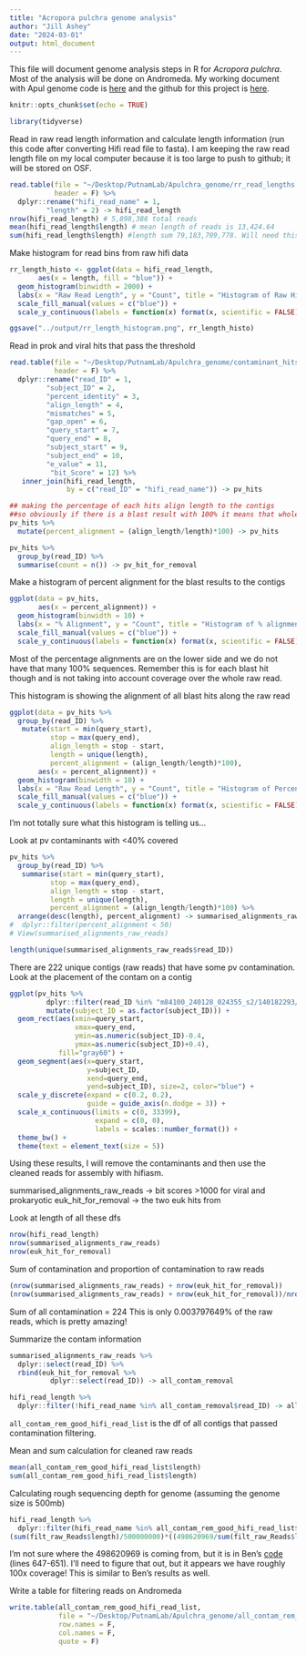 ```yaml
---
title: "Acropora pulchra genome analysis"
author: "Jill Ashey"
date: "2024-03-01"
output: html_document
---
```


This file will document genome analysis steps in R for *Acropora pulchra*. Most of the analysis will be done on Andromeda. My working document with Apul genome code is [here](https://github.com/JillAshey/JillAshey_Putnam_Lab_Notebook/blob/master/_posts/2024-02-06-Apulchra-Genome-Assembly.md) and the github for this project is [here](https://github.com/hputnam/Apulchra_genome). 

```r
knitr::opts_chunk$set(echo = TRUE)

library(tidyverse)
```

Read in raw read length information and calculate length information (run this code after converting Hifi read file to fasta). I am keeping the raw read length file on my local computer because it is too large to push to github; it will be stored on OSF.
```r
read.table(file = "~/Desktop/PutnamLab/Apulchra_genome/rr_read_lengths.txt", 
           header = F) %>% 
  dplyr::rename("hifi_read_name" = 1, 
         "length" = 2) -> hifi_read_length
nrow(hifi_read_length) # 5,898,386 total reads
mean(hifi_read_length$length) # mean length of reads is 13,424.64
sum(hifi_read_length$length) #length sum 79,183,709,778. Will need this for the NCBI submission
```

Make histogram for read bins from raw hifi data
```r
rr_length_histo <- ggplot(data = hifi_read_length, 
       aes(x = length, fill = "blue")) +
  geom_histogram(binwidth = 2000) + 
  labs(x = "Raw Read Length", y = "Count", title = "Histogram of Raw HiFi Read Lengths") + 
  scale_fill_manual(values = c("blue")) + 
  scale_y_continuous(labels = function(x) format(x, scientific = FALSE)); rr_length_histo

ggsave("../output/rr_length_histogram.png", rr_length_histo)
```

Read in prok and viral hits that pass the threshold 
```r
read.table(file = "~/Desktop/PutnamLab/Apulchra_genome/contaminant_hits_pv_passfilter_rr.txt", 
           header = F) %>% 
  dplyr::rename("read_ID" = 1, 
         "subject_ID" = 2, 
         "percent_identity" = 3, 
         "align_length" = 4, 
         "mismatches" = 5, 
         "gap_open" = 6, 
         "query_start" = 7, 
         "query_end" = 8, 
         "subject_start" = 9, 
         "subject_end" = 10, 
         "e_value" = 11, 
          "bit_Score" = 12) %>% 
   inner_join(hifi_read_length, 
              by = c("read_ID" = "hifi_read_name")) -> pv_hits

## making the percentage of each hits align length to the contigs
##so obviously if there is a blast result with 100% it means that whole contig is probably a contaminant
pv_hits %>% 
  mutate(percent_alignment = (align_length/length)*100) -> pv_hits

pv_hits %>%
  group_by(read_ID) %>% 
  summarise(count = n()) -> pv_hit_for_removal
```

Make a histogram of percent alignment for the blast results to the contigs 
```r
ggplot(data = pv_hits, 
       aes(x = percent_alignment)) +
  geom_histogram(binwidth = 10) + 
  labs(x = "% Alignment", y = "Count", title = "Histogram of % alignment for PV contaminants") + 
  scale_fill_manual(values = c("blue")) + 
  scale_y_continuous(labels = function(x) format(x, scientific = FALSE))
```

Most of the percentage alignments are on the lower side and we do not have that many 100% sequences. Remember this is for each blast hit though and is not taking into account coverage over the whole raw read. 

This histogram is showing the alignment of all blast hits along the raw read
```r
ggplot(data = pv_hits %>% 
  group_by(read_ID) %>% 
   mutate(start = min(query_start), 
          stop = max(query_end), 
          align_length = stop - start, 
          length = unique(length), 
          percent_alignment = (align_length/length)*100), 
       aes(x = percent_alignment)) +
  geom_histogram(binwidth = 10) + 
  labs(x = "Raw Read Length", y = "Count", title = "Histogram of Percentage Alignment over the whole raw read") + 
  scale_fill_manual(values = c("blue")) + 
  scale_y_continuous(labels = function(x) format(x, scientific = FALSE))
```

I'm not totally sure what this histogram is telling us...

Look at pv contaminants with <40% covered
```r
pv_hits %>% 
  group_by(read_ID) %>% 
   summarise(start = min(query_start), 
          stop = max(query_end), 
          align_length = stop - start, 
          length = unique(length), 
          percent_alignment = (align_length/length)*100) %>%
  arrange(desc(length), percent_alignment) -> summarised_alignments_raw_reads
#  dplyr::filter(percent_alignment < 50) 
# View(summarised_alignments_raw_reads)

length(unique(summarised_alignments_raw_reads$read_ID))
```

There are 222 unique contigs (raw reads) that have some pv contamination. Look at the placement of the contam on a contig 
```r
ggplot(pv_hits %>% 
         dplyr::filter(read_ID %in% "m84100_240128_024355_s2/140182293/ccs") %>% 
         mutate(subject_ID = as.factor(subject_ID))) + 
  geom_rect(aes(xmin=query_start, 
                xmax=query_end, 
                ymin=as.numeric(subject_ID)-0.4, 
                ymax=as.numeric(subject_ID)+0.4), 
            fill="gray60") + 
  geom_segment(aes(x=query_start, 
                   y=subject_ID, 
                   xend=query_end, 
                   yend=subject_ID), size=2, color="blue") +
  scale_y_discrete(expand = c(0.2, 0.2), 
                   guide = guide_axis(n.dodge = 3)) +
  scale_x_continuous(limits = c(0, 33399), 
                     expand = c(0, 0), 
                     labels = scales::number_format()) + 
  theme_bw() +
  theme(text = element_text(size = 5))
```

Using these results, I will remove the contaminants and then use the cleaned reads for assembly with hifiasm. 

summarised_alignments_raw_reads -> bit scores >1000 for viral and prokaryotic
euk_hit_for_removal -> the two euk hits from

Look at length of all these dfs
```r
nrow(hifi_read_length)
nrow(summarised_alignments_raw_reads)
nrow(euk_hit_for_removal)
```

Sum of contamination and proportion of contamination to raw reads 
```r
(nrow(summarised_alignments_raw_reads) + nrow(euk_hit_for_removal))
(nrow(summarised_alignments_raw_reads) + nrow(euk_hit_for_removal))/nrow(hifi_read_length) * 100
```

Sum of all contamination = 224
This is only 0.003797649% of the raw reads, which is pretty amazing! 

Summarize the contam information 
```r
summarised_alignments_raw_reads %>% 
  dplyr::select(read_ID) %>% 
  rbind(euk_hit_for_removal %>% 
          dplyr::select(read_ID)) -> all_contam_removal

hifi_read_length %>% 
  dplyr::filter(!hifi_read_name %in% all_contam_removal$read_ID) -> all_contam_rem_good_hifi_read_list
```

`all_contam_rem_good_hifi_read_list` is the df of all contigs that passed contamination filtering. 

Mean and sum calculation for cleaned raw reads 
```r
mean(all_contam_rem_good_hifi_read_list$length)
sum(all_contam_rem_good_hifi_read_list$length)
```

Calculating rough sequencing depth for genome (assuming the genome size is 500mb)
```r
hifi_read_length %>% 
  dplyr::filter(hifi_read_name %in% all_contam_rem_good_hifi_read_list$hifi_read_name) -> filt_raw_Reads
(sum(filt_raw_Reads$length)/500000000)*((498620969/sum(filt_raw_Reads$length))*100)
```

I'm not sure where the 498620969 is coming from, but it is in Ben's [code](https://github.com/benyoung93/orbicella_faveolata_pacbio_genome_transcriptome/blob/main/ofav_genome_pipeline.Rmd) (lines 647-651). I'll need to figure that out, but it appears we have roughly 100x coverage! This is similar to Ben's results as well. 

Write a table for filtering reads on Andromeda
```r
write.table(all_contam_rem_good_hifi_read_list,
            file = "~/Desktop/PutnamLab/Apulchra_genome/all_contam_rem_good_hifi_read_list.txt",
            row.names = F,
            col.names = F,
            quote = F)
```







